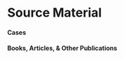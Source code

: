 # Source Material {.unnumbered}

#### Cases

::: {#refs}
:::

#### Books, Articles, & Other Publications

